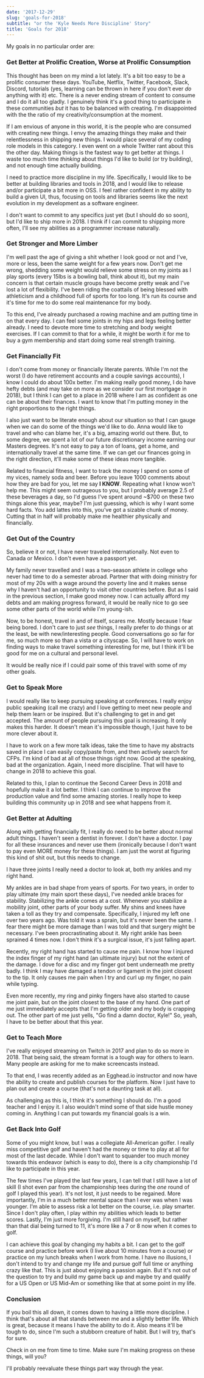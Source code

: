 ```yaml
---
date: '2017-12-29'
slug: 'goals-for-2018'
subtitle: "or the 'Kyle Needs More Discipline' Story"
title: 'Goals for 2018'
---
```


My goals in no particular order are:

### Get Better at Prolific Creation, Worse at Prolific Consumption

This thought has been on my mind a lot lately. It's a bit too easy to be a prolific consumer these days. YouTube, Netflix, Twitter, Facebook, Slack, Discord, tutorials (yes, learning can be thrown in here if you don't ever _do_ anything with it) etc. There is a never ending stream of content to consume and I do it all too gladly. I genuinely think it's a good thing to participate in these communities _but_ it has to be balanced with creating. I'm disappointed with the the ratio of my creativity/consumption at the moment.

If I am envious of anyone in this world, it is the people who are consumed with creating new things. I envy the amazing things they make and their relentlessness in shipping new things. I would place several of my coding role models in this category. I even went on a whole Twitter rant about this the other day. Making things is the fastest way to get better at things. I waste too much time _thinking_ about things I'd like to build (or try building), and not enough time actually building.

I need to practice more discipline in my life. Specifically, I would like to be better at building libraries and tools in 2018, and I would like to release and/or participate a bit more in OSS. I feel rather confident in my ability to build a given UI, thus, focusing on tools and libraries seems like the next evolution in my development as a software engineer.

I don't want to commit to any specifics just yet (but I should do so soon), but I'd like to ship more in 2018. I think if I can commit to shipping more often, I'll see my abilities as a programmer increase naturally.

### Get Stronger and More Limber

I'm well past the age of giving a shit whether I look good or not and I've, more or less, been the same weight for a few years now. Don't get me wrong, shedding some weight would relieve some stress on my joints as I play sports (every 15lbs is a bowling ball, think about it), but my main concern is that certain muscle groups have become pretty weak and I've lost a lot of flexibility. I've been riding the coattails of being blessed with athleticism and a childhood full of sports for too long. It's run its course and it's time for me to do some real maintenance for my body.

To this end, I've already purchased a rowing machine and am putting time in on that every day. I can feel some joints in my hips and legs feeling better already. I need to devote more time to stretching and body weight exercises. If I can commit to that for a while, it might be worth it for me to buy a gym membership and start doing some real strength training.

### Get Financially Fit

I don't come from money or financially literate parents. While I'm not the worst (I do have retirement accounts and a couple savings accounts), I know I could do about 100x better. I'm making really good money, I do have hefty debts (and may take on more as we consider our first mortgage in 2018), but I think I can get to a place in 2018 where I am as confident as one can be about their finances. I want to know that I'm putting money in the right proportions to the right things.

I also just want to be literate enough about our situation so that I can gauge when we can do some of the things we'd like to do. Anna would like to travel and who can blame her, it's a big, amazing world out there. But, to some degree, we spent a lot of our future discretionary income earning our Masters degrees. It's not easy to pay a ton of loans, get a home, and internationally travel at the same time. If we can get our finances going in the right direction, it'll make some of these ideas more tangible.

Related to financial fitness, I want to track the money I spend on some of my vices, namely soda and beer. Before you leave 1000 comments about how they are bad for you, let me say **I KNOW**. Repeating what I know won't help me. This might seem outrageous to you, but I probably average 2.5 of these beverages a day, so I'd guess I've spent around ~\$700 on these two things alone this year, maybe? I'm just guessing, which is why I want some hard facts. You add lattes into this, you've got a sizable chunk of money. Cutting that in half will probably make me healthier physically and financially.

### Get Out of the Country

So, believe it or not, I have never traveled internationally. Not even to Canada or Mexico. I don't even have a passport yet.

My family never travelled and I was a two-season athlete in college who never had time to do a semester abroad. Partner that with doing ministry for most of my 20s with a wage around the poverty line and it makes sense why I haven't had an opportunity to visit other countries before. But as I said in the previous section, I make good money now. I can actually afford my debts and am making progress forward, it would be really nice to go see some other parts of the world while I'm young-ish.

Now, to be honest, travel in and of itself, scares me. Mostly because I fear being bored. I don't care to just _see_ things, I really prefer to _do_ things or at the least, be with new/interesting people. Good conversations go _so_ far for me, so much more so than a vista or a cityscape. So, I will have to work on finding ways to make travel something interesting for me, but I think it'll be good for me on a cultural and personal level.

It would be really nice if I could pair some of this travel with some of my other goals.

### Get to Speak More

I would really like to keep pursuing speaking at conferences. I really enjoy public speaking (call me crazy) and I love getting to meet new people and help them learn or be inspired. But it's challenging to get in and get accepted. The amount of people pursuing this goal is increasing. It only makes this harder. It doesn't mean it's impossible though, I just have to be more clever about it.

I have to work on a few more talk ideas, take the time to have my abstracts saved in place I can easily copy/paste from, and then actively search for CFPs. I'm kind of bad at all of those things right now. Good at the speaking, bad at the organization. Again, I need more discipline. That will have to change in 2018 to achieve this goal.

Related to this, I plan to continue the Second Career Devs in 2018 and hopefully make it a lot better. I think I can continue to improve the production value and find some amazing stories. I really hope to keep building this community up in 2018 and see what happens from it.

### Get Better at Adulting

Along with getting financially fit, I really do need to be better about normal adult things. I haven't seen a dentist in forever. I don't have a doctor. I pay for all these insurances and never use them (ironically because I don't want to pay even MORE money for these things). I am just the worst at figuring this kind of shit out, but this needs to change.

I have three joints I really need a doctor to look at, both my ankles and my right hand.

My ankles are in bad shape from years of sports. For two years, in order to play ultimate (my main sport these days), I've needed ankle braces for stability. Stabilizing the ankle comes at a cost. Whenever you stabilize a mobility joint, other parts of your body suffer. My shins and knees have taken a toll as they try and compensate. Specifically, I injured my left one over two years ago. Was told it was a sprain, but it's never been the same. I fear there might be more damage than I was told and that surgery might be necessary. I've been procrastinating about it. My right ankle has been sprained 4 times now. I don't think it's a surgical issue, it's just falling apart.

Recently, my right hand has started to cause me pain. I know how I injured the index finger of my right hand (an ultimate injury) but not the extent of the damage. I dove for a disc and my finger got bent underneath me pretty badly. I think I may have damaged a tendon or ligament in the joint closest to the tip. It only causes me pain when I try and curl up my finger, no pain while typing.

Even more recently, my ring and pinky fingers have also started to cause me joint pain, but on the joint closest to the base of my hand. One part of me just immediately accepts that I'm getting older and my body is crapping out. The other part of me just yells, "Go find a damn doctor, Kyle!" So, yeah, I have to be better about that this year.

### Get to Teach More

I've really enjoyed streaming on Twitch in 2017 and plan to do so more in 2018. That being said, the stream format is a tough way for others to learn. Many people are asking for me to make screencasts instead.

To that end, I was recently added as an Egghead.io instructor and now have the ability to create and publish courses for the platform. Now I just have to plan out and create a course (that's not a daunting task at all).

As challenging as this is, I think it's something I should do. I'm a good teacher and I enjoy it. I also wouldn't mind some of that side hustle money coming in. Anything I can put towards my financial goals is a win.

### Get Back Into Golf

Some of you might know, but I was a collegiate All-American golfer. I really miss competitive golf and haven't had the money or time to play at all for most of the last decade. While I don't want to squander too much money towards this endeavor (which is easy to do), there is a city championship I'd like to participate in this year.

The few times I've played the last few years, I can tell that I still have a lot of skill (I shot even par from the championship tees during the _one_ round of golf I played this year). It's not lost, it just needs to be regained. More importantly, I'm in a much better mental space than I ever was when I was younger. I'm able to assess risk a lot better on the course, i.e. play smarter. Since I don't play often, I play within my abilities which leads to better scores. Lastly, I'm just more forgiving. I'm still hard on myself, but rather than that dial being turned to 11, it's more like a 7 or 8 now when it comes to golf.

I can achieve this goal by changing my habits a bit. I can get to the golf course and practice before work (I live about 10 minutes from a course) or practice on my lunch breaks when I work from home. I have no illusions, I don't intend to try and change my life and pursue golf full time or anything crazy like that. This is just about enjoying a passion again. But it's not out of the question to try and build my game back up and maybe try and qualify for a US Open or US Mid-Am or something like that at some point in my life.

### Conclusion

If you boil this all down, it comes down to having a little more discipline. I think that's about all that stands between me and a slightly better life. Which is great, because it means I have the ability to do it. Also means it'll be tough to do, since I'm such a stubborn creature of habit. But I will try, that's for sure.

Check in on me from time to time. Make sure I'm making progress on these things, will you?

I'll probably reevaluate these things part way through the year.

